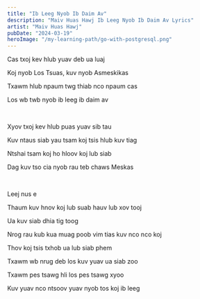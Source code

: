 ```yaml
---
title: "Ib Leeg Nyob Ib Daim Av"
description: "Maiv Huas Hawj Ib Leeg Nyob Ib Daim Av Lyrics"
artist: "Maiv Huas Hawj"
pubDate: "2024-03-19"
heroImage: "/my-learning-path/go-with-postgresql.png"
---
```


Cas txoj kev hlub yuav deb ua luaj

Koj nyob Los Tsuas, kuv nyob Asmeskikas

Txawm hlub npaum twg thiab nco npaum cas

Los wb twb nyob ib leeg ib daim av

<br />

Xyov txoj kev hlub puas yuav sib tau

Kuv ntaus siab yau tsam koj tsis hlub kuv tiag

Ntshai tsam koj ho hloov koj lub siab

Dag kuv tso cia nyob rau teb chaws Meskas

<br />

Leej nus e

Thaum kuv hnov koj lub suab hauv lub xov tooj

Ua kuv siab dhia tig toog

Nrog rau kub kua muag poob vim tias kuv nco nco koj

Thov koj tsis txhob ua lub siab phem

Txawm wb nrug deb los kuv yuav ua siab zoo

Txawm pes tsawg hli los pes tsawg xyoo

Kuv yuav nco ntsoov yuav nyob tos koj ib leeg
